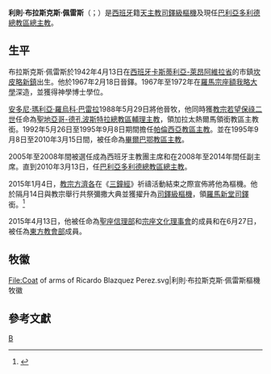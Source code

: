 {{Blpsources|time=2020-04-28T21:50:39+00:00}}
{{Infobox Christian leader
| type             = Cardinal
| honorific-prefix = 
| name             = 利則·布拉斯克斯·佩雷斯<br />Ricardo Blázquez
| honorific-suffix = 
| title            = [[天主教巴利亞多利德總教區|天主教巴利亞多利德總教區總主教]]
| image            = XXV Aniversario Ordenación Episcopal Ricardo Blázquez 32.jpg
| image_size       = 
| alt              = 
| caption          = 
| archdiocese      = 巴利亞多利德
| province         = 
| metropolis       = 
| diocese          = 
| see              = 
| term_start       = 2010年3月13日
| term_end         = 
| predecessor      = [[Braulio_Rodriguez_Plaza|Braulio Rodriguez Plaza]]
| opposed          = 
| successor        = （現任）
| other_post       = [[新堂_(羅馬)|領銜羅馬新堂司鐸]]
| ordination       = 1967年2月18日
| consecration     = 1988年5月29日
| consecrated_by   = [[安多尼·瑪利亞·羅烏科·巴雷拉|安多尼·瑪利亞·羅烏科·巴雷拉]]
| cardinal         = 2015年2月14日
| created_cardinal_by = [[教宗方濟各|教宗方濟各]]
| rank             = [[樞機|司鐸級樞機]]
| birth_name       = 
| birth_date       = {{Birth date|1942|4|13}}
| birth_place      = [[西班牙|西班牙]][[卡斯蒂利亞-萊昂|卡斯蒂利亞-萊昂]][[阿維拉省|阿維拉省]][[坎皮略新鎮|坎皮略新鎮]]
| nationality      = 
| religion         = 天主教
| previous_post    = {{unbulleted list|[[天主教聖地亞哥-德孔波斯特拉總教區|聖地亞哥-德孔波斯特拉總教區輔理主教]]（1988年－1992年）|加拉太熱爾馬領銜主教（1988年－1992年）|[[天主教帕倫西亞教區|帕倫西亞教區主教]]（1992年－1995年）|[[天主教畢爾巴鄂教區|畢爾巴鄂教區主教]]（1995年－{{clarify|1992年}}）}}
| alma_mater       = 
| motto            = Resurrexit
| signature        = 
| signature_alt    = 
| coat_of_arms     = Coat of arms of Ricardo Blazquez Perez.svg
| coat_of_arms_alt = 
}}
'''利則·布拉斯克斯·佩雷斯'''（{{lang-es|Ricardo Blázquez Pérez}}；{{bd|1942年|4月13日|catIdx=Ricardo Blázquez}}）是[[西班牙|西班牙]]籍[[天主教|天主教]][[樞機|司鐸級樞機]]及現任[[天主教巴利亞多利德總教區|巴利亞多利德總教區總主教]]。

==生平==
布拉斯克斯·佩雷斯於1942年4月13日在[[西班牙|西班牙]][[卡斯蒂利亞-萊昂|卡斯蒂利亞-萊昂]][[阿維拉省|阿維拉省]]的市鎮[[坎皮略新鎮|坎皮略新鎮]]出生。他於1967年2月18日晉鐸。1967年至1972年在[[羅馬|羅馬]][[宗座額我略大學|宗座額我略大學]]深造，並獲得神學博士學位。

[[安多尼·瑪利亞·羅烏科·巴雷拉|安多尼·瑪利亞·羅烏科·巴雷拉]]1988年5月29日將他晉牧，他同時獲[[教宗若望保祿二世|教宗若望保祿二世]]任命為[[天主教聖地亞哥-德孔波斯特拉總教區|聖地亞哥-德孔波斯特拉總教區輔理主教]]，領加拉太熱爾馬領銜教區主教銜。1992年5月26日至1995年9月8日期間擔任[[天主教帕倫西亞教區|帕倫西亞教區主教]]。並在1995年9月8日至2010年3月15日間，被任命為[[天主教畢爾巴鄂教區|畢爾巴鄂教區主教]]。

2005年至2008年間被選任成為西班牙主教團主席和在2008年至2014年間任副主席。直到2010年3月13日，任[[天主教巴利亞多利德總教區|巴利亞多利德總教區總主教]]。

2015年1月4日，[[教宗方濟各|教宗方濟各]]在《[[三鐘經|三鐘經]]》祈禱活動結束之際宣佈將他為樞機。他於隔月14日與教宗舉行共祭彌撒大典並獲擢升為[[樞機|司鐸級樞機]]，領[[新堂_(羅馬)|羅馬新堂司鐸]]銜。<ref>{{cite news|title=Consistory: list of titular church assignments|url=http://en.radiovaticana.va/news/2015/02/14/consistory_list_of_titular_church_assignments/1123425|accessdate=2015-02-14|work=Vatican Radio|date=2015-02-14|archive-date=2017-11-14|archive-url=https://web.archive.org/web/20171114152022/http://en.radiovaticana.va/news/2015/02/14/consistory_list_of_titular_church_assignments/1123425|dead-url=no}}</ref>

2015年4月13日，他被任命為[[聖座|聖座]][[信理部|信理部]]和[[宗座文化理事會|宗座文化理事會]]的成員和在6月27日，被任為[[東方教會部|東方教會部]]成員。

== 牧徽 ==
<gallery>
File:Coat of arms of Ricardo Blazquez Perez.svg|利則·布拉斯克斯·佩雷斯樞機牧徽
</gallery>

==參考文獻==
{{reflist}}

{{樞機團}}

[[Category:西班牙樞機|B]]